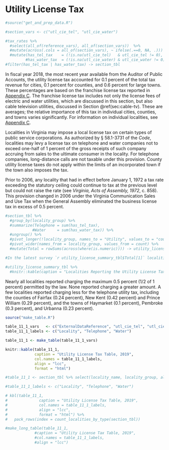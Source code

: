 # Utility License Tax {#sec:utility-license-tax}

```r
#source("get_and_prep_data.R")

#section_vars <- c("utl_cie_tel", "utl_cie_water")

#tax_rates %>% 
  #select(all_of(reference_vars), all_of(section_vars))  %>%
  #mutate(across(.cols = all_of(section_vars), ~ ifelse(.==0, NA, .)))   %>%          # Convert zero values to NA's
  #mutate(has_tel_tax    = (!is.na(utl_cie_tel)   & utl_cie_tel != 0),
         #has_water_tax  = (!is.na(utl_cie_water) & utl_cie_water != 0)) %>%
#filter(has_tel_tax | has_water_tax) -> section_tbl
```

In fiscal year 2018, the most recent year available from the Auditor of Public Accounts, the utility license tax accounted for 0.1 percent of the total tax revenue for cities, 0.1 percent for counties, and 0.6 percent for large towns. These percentages are based on the franchise license tax reported in [Appendix C](#secAppendixC). The franchise license tax includes not only the license fees of electric and water utilities, which are discussed in this section, but also cable television utilities, discussed in Section \@ref(sec:cable-tv). These are averages; the relative importance of this tax in individual cities, counties, and towns varies significantly. For information on individual localities, see [Appendix C](#secAppendixC).

Localities in Virginia may impose a local license tax on certain types of public service corporations. As authorized by § 58.1-3731 of the *Code*, localities may levy a license tax on telephone and water companies not to exceed one-half of 1 percent of the gross receipts of such company accruing from sales to the ultimate consumer in the locality. For telephone companies, long-distance calls are not taxable under this provision. County utility license taxes do not apply within the limits of an incorporated town if the town also imposes the tax.

Prior to 2006, any locality that had in effect before January 1, 1972 a tax rate exceeding the statutory ceiling could continue to tax at the previous level but could not raise the rate (see *Virginia, Acts of Assembly, 1972*, c. 858). This provision changed in 2006 under the Virginia Communication Sales and Use Tax when the General Assembly eliminated the business license tax in excess of 0.5 percent. 

```r
#section_tbl %>%
  #group_by(locality_group) %>%
  #summarize(Telephone = sum(has_tel_tax),
            #Water     = sum(has_water_tax)) %>%
  #ungroup() %>%
  #pivot_longer(!locality_group, names_to = "Utility", values_to = "count") %>%
  #pivot_wider(names_from = locality_group, values_from = count) %>%
  #mutate(Total = rowSums(across(where(is.numeric)))) -> utility_license_summary_tbl
```

```r
#In the latest survey `r utility_license_summary_tbl$Total[1]` localities responded that they had a utility license tax on telephone service and `r utility_license_summary_tbl$Total[2]` had a tax on water service. The table below summarizes the numbers of positive respondents by type of service and locality.
```

```r
#utility_license_summary_tbl %>%
  #knitr::kable(caption = "Localities Reporting the Utility License Tax, 2019")
```

Nearly all localities reported charging the maximum 0.5 percent (1/2 of 1 percent) permitted by the law. None reported charging a greater amount. A few localities reported charging less for the telephone utility tax, including the counties of Fairfax (0.24 percent), New Kent (0.42 percent) and Prince William (0.29 percent), and the towns of Haymarket (0.1 percent), Pembroke (0.3 percent), and Urbanna (0.23 percent).

```r
source("make_table.R")
```

```r
table_11_1_vars   <- c("ExternalDataReference", "utl_cie_tel", "utl_cie_water")
table_11_1_labels <- c("Locality", "Telephone", "Water")

table_11_1 <- make_table(table_11_1_vars)

knitr::kable(table_11_1, 
             caption = "Utility License Tax Table, 2019", 
             col.names = table_11_1_labels, 
             align = "lcc",
             format = "html")
```

```r
#table_11_1 <- section_tbl %>% select(locality_name, locality_group, all_of(section_vars))

#table_11_1_labels <- c("Locality", "Telephone", "Water")

# kbl(table_11_1, 
#              caption = "Utility License Tax Table, 2019", 
#              col.names = table_11_1_labels, 
#              align = "lcc",
#              format = "html") %>%
#   pack_rows(index = count_localities_by_type(section_tbl))

#make_long_table(table_11_1, 
             #caption = "Utility License Tax Table, 2019", 
             #col.names = table_11_1_labels,
             #align = "lcc")
```
